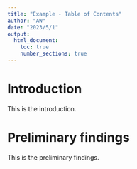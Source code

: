 ```yaml
---
title: "Example - Table of Contents"
author: "AW"
date: "2023/5/1"
output:
  html_document:
    toc: true
    number_sections: true
---
```


# Introduction

This is the introduction.

# Preliminary findings

This is the preliminary findings.
